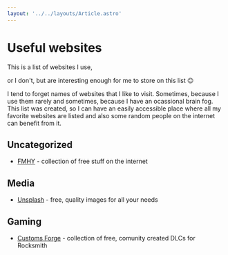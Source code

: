 ```yaml
---
layout: '../../layouts/Article.astro'
---
```




# Useful websites

This is a list of websites I use,

or I don't, but are interesting enough for me to store on this list 😉

I tend to forget names of websites that I like to visit. Sometimes, because I use them rarely and sometimes, because I have an ocassional brain fog.
This list was created, so I can have an easily accessible place where all my favorite websites are listed and also some random people on the internet can benefit from it.

## Uncategorized

- [FMHY](https://fmhy.net) - collection of free stuff on the internet

## Media

- [Unsplash](https://unsplash.com) - free, quality images for all your needs

## Gaming

- [Customs Forge](https://customsforge.com) - collection of free, comunity created DLCs for Rocksmith